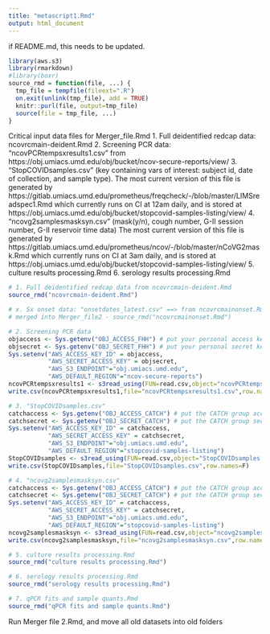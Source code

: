 ```yaml
---
title: "metascript1.Rmd"
output: html_document
---
```

if README.md, this needs to be updated.
```r
library(aws.s3)
library(rmarkdown)
#library(boxr)
source_rmd = function(file, ...) {
  tmp_file = tempfile(fileext=".R")
  on.exit(unlink(tmp_file), add = TRUE)
  knitr::purl(file, output=tmp_file)
  source(file = tmp_file, ...)
}
```
Critical input data files for Merger_file.Rmd 
1. Full deidentified redcap data: ncovrcmain-deident.Rmd
2. Screening PCR data:  "ncovPCRtempsxresults1.csv" from https://obj.umiacs.umd.edu/obj/bucket/ncov-secure-reports/view/
3. "StopCOVIDsamples.csv" (key containing vars of interest: subject id, date of collection, and sample type). The most current version of this file is generated by https://gitlab.umiacs.umd.edu/prometheus/freqcheck/-/blob/master/LIMSreadspec1.Rmd which currently runs on CI at 12am daily, and is stored at https://obj.umiacs.umd.edu/obj/bucket/stopcovid-samples-listing/view/
4. "ncovg2samplesmasksyn.csv" (mask(y/n), cough number, G-II session number, G-II reservoir time data) The most current version of this file is generated by https://gitlab.umiacs.umd.edu/prometheus/ncov/-/blob/master/nCoVG2mask.Rmd which currently runs on CI at 3am daily, and is stored at https://obj.umiacs.umd.edu/obj/bucket/stopcovid-samples-listing/view/
5. culture results processing.Rmd
6. serology results processing.Rmd
```r
# 1. Full deidentified redcap data from ncovrcmain-deident.Rmd
source_rmd("ncovrcmain-deident.Rmd")

# x. Sx onset data: "onsetdates_latest.csv" ==> from ncovrcmainonset.Rmd
# merged into Merger_file2 - source_rmd("ncovrcmainonset.Rmd")

# 2. Screening PCR data
objaccess <- Sys.getenv("OBJ_ACCESS_FHH") # put your personal access key name here
objsecret <- Sys.getenv("OBJ_SECRET_FHH") # put your personal secret key name here
Sys.setenv("AWS_ACCESS_KEY_ID" = objaccess,
           "AWS_SECRET_ACCESS_KEY" = objsecret,
           "AWS_S3_ENDPOINT"="obj.umiacs.umd.edu",
           "AWS_DEFAULT_REGION"="ncov-secure-reports")
ncovPCRtempsxresults1 <- s3read_using(FUN=read.csv,object="ncovPCRtempsxresults1.csv",stringsAsFactors=F,bucket="")
write.csv(ncovPCRtempsxresults1,file="ncovPCRtempsxresults1.csv",row.names=F)

# 3. "StopCOVIDsamples.csv"
catchaccess <- Sys.getenv("OBJ_ACCESS_CATCH") # put the CATCH group access key name here
catchsecret <- Sys.getenv("OBJ_SECRET_CATCH") # put the CATCH group secret key name here
Sys.setenv("AWS_ACCESS_KEY_ID" = catchaccess,
           "AWS_SECRET_ACCESS_KEY" = catchsecret,
           "AWS_S3_ENDPOINT"="obj.umiacs.umd.edu",
           "AWS_DEFAULT_REGION"="stopcovid-samples-listing")
StopCOVIDsamples <- s3read_using(FUN=read.csv,object="StopCOVIDsamples.csv",stringsAsFactors=F,bucket="")
write.csv(StopCOVIDsamples,file="StopCOVIDsamples.csv",row.names=F)

# 4. "ncovg2samplesmasksyn.csv"
catchaccess <- Sys.getenv("OBJ_ACCESS_CATCH") # put the CATCH group access key name here
catchsecret <- Sys.getenv("OBJ_SECRET_CATCH") # put the CATCH group secret key name here
Sys.setenv("AWS_ACCESS_KEY_ID" = catchaccess,
           "AWS_SECRET_ACCESS_KEY" = catchsecret,
           "AWS_S3_ENDPOINT"="obj.umiacs.umd.edu",
           "AWS_DEFAULT_REGION"="stopcovid-samples-listing")
ncovg2samplesmasksyn <- s3read_using(FUN=read.csv,object="ncovg2samplesmasksyn.csv",stringsAsFactors=F,bucket="")
write.csv(ncovg2samplesmasksyn,file="ncovg2samplesmasksyn.csv",row.names=F)

# 5. culture results processing.Rmd
source_rmd("culture results processing.Rmd")

# 6. serology results processing.Rmd
source_rmd("serology results processing.Rmd")

# 7. qPCR fits and sample quants.Rmd
source_rmd("qPCR fits and sample quants.Rmd")
```

Run Merger file 2.Rmd, and move all old datasets into old folders

